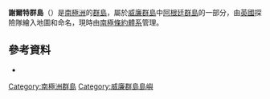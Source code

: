 {{Coord|65|15|S|64|17|W||display=title}}

'''謝爾特群島'''（{{lang-en|Shelter Islands}}）是[[南極洲|南極洲]]的[[群島|群島]]，屬於[[威廉群島|威廉群島]]中[[阿根廷群島|阿根廷群島]]的一部分，由[[英國|英國]]探險隊繪入地圖和命名，現時由[[南極條約體系|南極條約體系]]管理。

==參考資料==
*{{usgs-gazetteer}}

{{DEFAULTSORT:Shelter Islands}}
[[Category:南極洲群島|Category:南極洲群島]]
[[Category:威廉群島島嶼|Category:威廉群島島嶼]]


{{WilhelmArchipelago-geo-stub}}